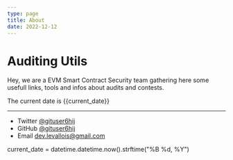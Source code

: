 ```yaml
---
type: page
title: About
date: 2022-12-12
---
```


# Auditing Utils

Hey, we are a EVM Smart Contract Security team gathering here some usefull links, tools and infos about audits and contests.

The current date is {{current_date}}

---

- Twitter [@gituser6hij](https://twitter.com/gituser6hij)
- GitHub [@gituser6hij](https://github.com/gituser6hij)
- Email dev.levallois@gmail.com


current_date = datetime.datetime.now().strftime("%B %d, %Y")
